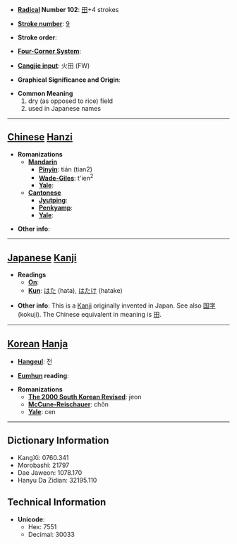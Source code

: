 * '''[[Wiktionary:Chinese radical index| Radical]] Number 102''': [[Wiktionary:Chinese radical index 田|田]]+4 strokes

* '''[[Wiktionary:Chinese total strokes index|Stroke number]]''': [[Wiktionary:Chinese total strokes index 9|9]]

* '''Stroke order''': 

* '''[[Wiktionary:Chinese four corner index|Four-Corner System]]''': 

* '''[[Wiktionary:Chinese Cangjie index|Cangjie input]]''': 火田 (FW)

* '''Graphical Significance and Origin''': 

* '''Common Meaning'''
*#dry (as opposed to rice) field
*# used in Japanese names


----

== [[Chinese]] [[Hanzi]] ==

* '''Romanizations'''
** '''[[Mandarin]]'''
*** '''[[Pinyin]]''': tián (tian2)
*** '''[[Wade-Giles]]''': t'ien<sup>2</sup>
*** '''[[Yale]]''': 
** '''[[Cantonese]]'''
*** '''[[Jyutping]]''':
*** '''[[Penkyamp]]''': 
*** '''[[Yale]]''': 

* '''Other info''': 

----

== [[Japanese]] [[Kanji]] ==

* '''Readings'''
** '''[[On]]''': 
** '''[[Kun]]''': [[はた]] (hata), [[はたけ]] (hatake)

* '''Other info''': This is a [[Kanji]] originally invented in Japan. See also [[国字]] (kokuji). The Chinese equivalent in meaning is [[田]].

----

== [[Korean]] [[Hanja]] ==

* '''[[Hangeul]]''': 전

* '''[[Eumhun]] reading''': 

* '''Romanizations'''
** '''[[The 2000 South Korean Revised Romanization|The 2000 South Korean Revised]]''': jeon
** '''[[McCune-Reischauer]]''': chŏn
** '''[[Yale]]''': cen

----

== Dictionary Information ==

* KangXi: 0760.341
* Morobashi: 21797
* Dae Jaweon: 1078.170
* Hanyu Da Zidian: 32195.110

== Technical Information ==

* '''Unicode''':
** Hex: 7551
** Decimal: 30033
